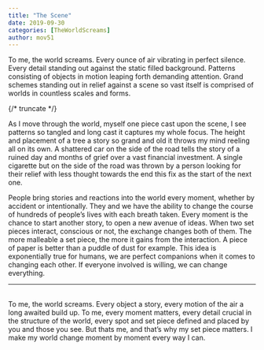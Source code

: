 ```yaml
---
title: "The Scene"
date: 2019-09-30
categories: [TheWorldScreams]
author: mov51
---
```


To me, the world screams. Every ounce of air vibrating in perfect silence. Every detail standing out against the static filled background. Patterns consisting of objects in motion leaping forth demanding attention. Grand schemes standing out in relief against a scene so vast itself is comprised of worlds in countless scales and forms.

{/* truncate */}

As I move through the world, myself one piece cast upon the scene, I see patterns so tangled and long cast it captures my whole focus. The height and placement of a tree a story so grand and old it throws my mind reeling all on its own. A shattered car on the side of the road tells the story of a ruined day and months of grief over a vast financial investment. A single cigarette but on the side of the road was thrown by a person looking for their relief with less thought towards the end this fix as the start of the next one.

People bring stories and reactions into the world every moment, whether by accident or intentionally. They and we have the ability to change the course of hundreds of people’s lives with each breath taken. Every moment is the chance to start another story, to open a new avenue of ideas. When two set pieces interact, conscious or not, the exchange changes both of them. The more malleable a set piece, the more it gains from the interaction. A piece of paper is better than a puddle of dust for example. This idea is exponentially true for humans, we are perfect companions when it comes to changing each other. If everyone involved is willing, we can change everything. 

***
<br/>
To me, the world screams. Every object a story, every motion of the air a long awaited build up. To me, every moment matters, every detail crucial in the structure of the world, every spot and set piece defined and placed by you and those you see. But thats me, and that’s why my set piece matters. I make my world change moment by moment every way I can. 